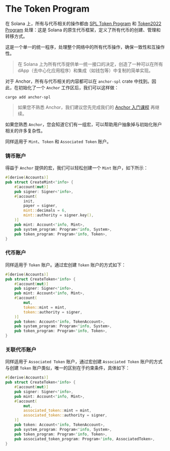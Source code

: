 
# The Token Program

在 Solana 上，所有与代币相关的操作都由 [SPL Token Program](https://github.com/solana-program/token) 和 [Token2022 Program](/zh-cn/courses/token-2022-program) 处理：这是 Solana 的原生代币框架，定义了所有代币的创建、管理和转移方式。

这是一个单一的统一程序，处理整个网络中的所有代币操作，确保一致性和互操作性。

> 在 Solana 上为所有代币提供单一统一接口的决定，创造了一种可以在所有 dApp（去中心化应用程序）和集成（如钱包等）中复制的简单实现。

对于 Anchor，所有与代币相关的内容都可以在 `anchor-spl` crate 中找到。因此，在初始化了一个 `Anchor` 工作区后，我们可以这样做：

```
cargo add anchor-spl
```

> 如果您不熟悉 Anchor，我们建议您先完成我们的 [Anchor 入门课程](/zh-cn/courses/introduction-to-anchor) 再继续。

<ArticleSection name="铸币账户和代币账户" id="mint-and-token-accounts" level="h2" />

如果您熟悉 `Anchor`，您会知道它们有一组宏，可以帮助用户抽象掉与初始化账户相关的许多复杂性。

同样适用于 `Mint`、`Token` 和 `Associated Token` 账户。

### 铸币账户

得益于 `Anchor` 提供的宏，我们可以轻松创建一个 `Mint` 账户，如下所示：

```rust
#[derive(Accounts)]
pub struct CreateMint<'info> {
    #[account(mut)]
    pub signer: Signer<'info>,
    #[account(
        init,
        payer = signer,
        mint::decimals = 6,
        mint::authority = signer.key(),
    )]
    pub mint: Account<'info, Mint>,
    pub system_program: Program<'info, System>,
    pub token_program: Program<'info, Token>,
}
```

### 代币账户

同样适用于 `Token` 账户。通过宏创建 `Token` 账户的方式如下：

```rust
#[derive(Accounts)]
pub struct CreateToken<'info> {
    #[account(mut)]
    pub signer: Signer<'info>,
    pub mint: Account<'info, Mint>,
    #[account(
        mut,
        token::mint = mint,
        token::authority = signer,
    )]
    pub token: Account<'info, TokenAccount>,
    pub system_program: Program<'info, System>,
    pub token_program: Program<'info, Token>,
}
```

### 关联代币账户

同样适用于 `Associated Token` 账户，通过宏创建 `Associated Token` 账户的方式与创建 `Token` 账户类似，唯一的区别在于约束条件，具体如下：

```rust
#[derive(Accounts)]
pub struct CreateToken<'info> {
    #[account(mut)]
    pub signer: Signer<'info>,
    pub mint: Account<'info, Mint>,
    #[account(
        mut,
        associated_token::mint = mint,
        associated_token::authority = signer,
    )]
    pub token: Account<'info, TokenAccount>,
    pub system_program: Program<'info, System>,
    pub token_program: Program<'info, Token>,
    pub associated_token_program: Program<'info, AssociatedToken>,
}
```